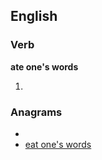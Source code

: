 ==English==

===Verb===
'''ate one's words'''

# {{simple past of|[[eat one's words]]}}

===Anagrams===
* {{alphagram|adeenoorsstw}}
* [[eat one's words#English|eat one's words]]